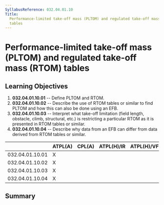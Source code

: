 ```yaml
---
SyllabusReference: 032.04.01.10
Title:
  Performance-limited take-off mass (PLTOM) and regulated take-off mass (RTOM)
  tables
---
```


# Performance-limited take-off mass (PLTOM) and regulated take-off mass (RTOM) tables

## Learning Objectives

1.  **032.04.01.10.01** -- Define PLTOM and RTOM.
2.  **032.04.01.10.02** -- Describe the use of RTOM tables or similar to find
    PLTOM and how this can also be done using an EFB.
3.  **032.04.01.10.03** -- Interpret what take-off limitation (field length,
    obstacle, climb, structural, etc.) is restricting a particular RTOM as it is
    presented in RTOM tables or similar.
4.  **032.04.01.10.04** -- Describe why data from an EFB can differ from data
    derived from RTOM tables or similar.

|                 | ATPL(A) | CPL(A) | ATPL(H)/IR | ATPL(H)/VFR | CPL(H) | IR  | CBIR(A) |
| --------------- | ------- | ------ | ---------- | ----------- | ------ | --- | ------- |
| 032.04.01.10.01 | X       |        |            |             |        |     |         |
| 032.04.01.10.02 | X       |        |            |             |        |     |         |
| 032.04.01.10.03 | X       |        |            |             |        |     |         |
| 032.04.01.10.04 | X       |        |            |             |        |     |         |

## Summary
